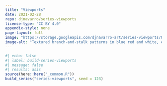 ```yaml
---
title: "Viewports"
date: 2021-02-28
repo: djnavarro/series-viewports
license-type: "CC BY 4.0"
appendix-style: none
page-layout: full
image: "https://storage.googleapis.com/djnavarro-art/series-viewports/800/flora-fx_10_303.png"
image-alt: "Textured branch-and-stalk patterns in blue red and white, extending along irregular grid, against a dark blue background"
---
```

   
::: {.grid}
  
```r
#| echo: false
#| label: build-series-viewports
#| message: false
#| results: asis
source(here::here("_common.R"))
build_series("series-viewports", seed = 123)
```
   
:::
   
